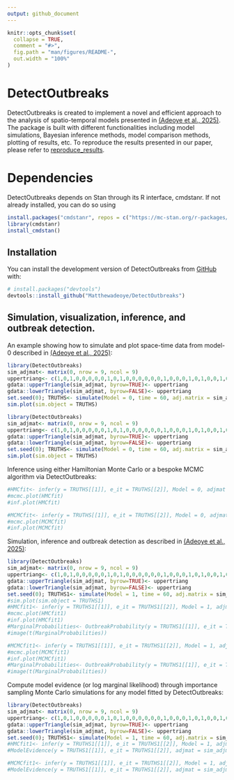 ```yaml
---
output: github_document
---
```


<!-- README.md is generated from README.Rmd. Please edit that file -->

```r
knitr::opts_chunk$set(
  collapse = TRUE,
  comment = "#>",
  fig.path = "man/figures/README-",
  out.width = "100%"
)
```

# DetectOutbreaks

<!-- badges: start -->
<!-- badges: end -->

DetectOutbreaks is created to implement a novel and efficient approach to the analysis of spatio-temporal models presented in [(Adeoye et al., 2025)](https://arxiv.org/abs/2503.01456). The package is built with different functionalities including model simulations, Bayesian inference methods, model comparison methods, plotting of results, etc. To reproduce the results presented in our paper, please refer to [reproduce_results](https://github.com/Matthewadeoye/DetectOutbreaks/blob/master/inst/scripts/reproduce_results.R).

# Dependencies

<!-- badges: start -->
<!-- badges: end -->

DetectOutbreaks depends on Stan through its R interface, cmdstanr. If not already installed, you can do so using

``` r
install.packages("cmdstanr", repos = c("https://mc-stan.org/r-packages/", getOption("repos")))
library(cmdstanr)
install_cmdstan()
```

## Installation

You can install the development version of DetectOutbreaks from [GitHub](https://github.com/) with:

``` r
# install.packages("devtools")
devtools::install_github("Matthewadeoye/DetectOutbreaks")
```

## Simulation, visualization, inference, and outbreak detection.

An example showing how to simulate and plot space-time data from model-0 described in [(Adeoye et al., 2025)](https://arxiv.org/abs/2503.01456):

```r
library(DetectOutbreaks)
sim_adjmat<- matrix(0, nrow = 9, ncol = 9)
uppertriang<- c(1,0,1,0,0,0,0,0,1,0,1,0,0,0,0,0,0,1,0,0,0,1,0,1,0,0,1,0,1,0,0,0,1,1,0,1)
gdata::upperTriangle(sim_adjmat, byrow=TRUE)<- uppertriang
gdata::lowerTriangle(sim_adjmat, byrow=FALSE)<- uppertriang
set.seed(0); TRUTHS<- simulate(Model = 0, time = 60, adj.matrix = sim_adjmat)
sim.plot(sim.object = TRUTHS)
```

```r
library(DetectOutbreaks)
sim_adjmat<- matrix(0, nrow = 9, ncol = 9)
uppertriang<- c(1,0,1,0,0,0,0,0,1,0,1,0,0,0,0,0,0,1,0,0,0,1,0,1,0,0,1,0,1,0,0,0,1,1,0,1)
gdata::upperTriangle(sim_adjmat, byrow=TRUE)<- uppertriang
gdata::lowerTriangle(sim_adjmat, byrow=FALSE)<- uppertriang
set.seed(0); TRUTHS<- simulate(Model = 0, time = 60, adj.matrix = sim_adjmat)
sim.plot(sim.object = TRUTHS)
```

Inference using either Hamiltonian Monte Carlo or a bespoke MCMC algorithm via DetectOutbreaks:

```r
#HMCfit<- infer(y = TRUTHS[[1]], e_it = TRUTHS[[2]], Model = 0, adjmat = sim_adjmat, Stan = TRUE, ModEvid = TRUE, OutbreakProb = FALSE)
#mcmc.plot(HMCfit)
#inf.plot(HMCfit)

#MCMCfit<- infer(y = TRUTHS[[1]], e_it = TRUTHS[[2]], Model = 0, adjmat = sim_adjmat, Stan = FALSE, ModEvid = TRUE, OutbreakProb = FALSE)
#mcmc.plot(MCMCfit)
#inf.plot(MCMCfit)
```


Simulation, inference and outbreak detection as described in [(Adeoye et al., 2025)](https://arxiv.org/abs/2503.01456):

```r
library(DetectOutbreaks)
sim_adjmat<- matrix(0, nrow = 9, ncol = 9)
uppertriang<- c(1,0,1,0,0,0,0,0,1,0,1,0,0,0,0,0,0,1,0,0,0,1,0,1,0,0,1,0,1,0,0,0,1,1,0,1)
gdata::upperTriangle(sim_adjmat, byrow=TRUE)<- uppertriang
gdata::lowerTriangle(sim_adjmat, byrow=FALSE)<- uppertriang
set.seed(0); TRUTHS1<- simulate(Model = 1, time = 60, adj.matrix = sim_adjmat)
#sim.plot(sim.object = TRUTHS1)
#HMCfit1<- infer(y = TRUTHS1[[1]], e_it = TRUTHS1[[2]], Model = 1, adjmat = sim_adjmat, Stan = TRUE, ModEvid = TRUE, OutbreakProb = FALSE)
#mcmc.plot(HMCfit1)
#inf.plot(HMCfit1)
#MarginalProbabilities<- OutbreakProbability(y = TRUTHS1[[1]], e_it = TRUTHS1[[2]], inf.object = HMCfit1, adjmat = sim_adjmat, Model = 1)
#image(t(MarginalProbabilities))

#MCMCfit1<- infer(y = TRUTHS1[[1]], e_it = TRUTHS1[[2]], Model = 1, adjmat = sim_adjmat, Stan = FALSE, ModEvid = TRUE, OutbreakProb = FALSE)
#mcmc.plot(MCMCfit1)
#inf.plot(MCMCfit1)
#MarginalProbabilities<- OutbreakProbability(y = TRUTHS1[[1]], e_it = TRUTHS1[[2]], inf.object = #MCMCfit1, adjmat = sim_adjmat, Model = 1)
#image(t(MarginalProbabilities))
```


Compute model evidence (or log marginal likelihood) through importance sampling Monte Carlo simulations for any model fitted by DetectOutbreaks:

```r
library(DetectOutbreaks)
sim_adjmat<- matrix(0, nrow = 9, ncol = 9)
uppertriang<- c(1,0,1,0,0,0,0,0,1,0,1,0,0,0,0,0,0,1,0,0,0,1,0,1,0,0,1,0,1,0,0,0,1,1,0,1)
gdata::upperTriangle(sim_adjmat, byrow=TRUE)<- uppertriang
gdata::lowerTriangle(sim_adjmat, byrow=FALSE)<- uppertriang
set.seed(0); TRUTHS1<- simulate(Model = 1, time = 60, adj.matrix = sim_adjmat)
#HMCfit1<- infer(y = TRUTHS1[[1]], e_it = TRUTHS1[[2]], Model = 1, adjmat = sim_adjmat, Stan = TRUE, ModEvid = FALSE, OutbreakProb = FALSE)
#ModelEvidence(y = TRUTHS1[[1]], e_it = TRUTHS1[[2]], adjmat = sim_adjmat, Model = 1, inf.object = HMCfit1, num_samples = 50000)

#MCMCfit1<- infer(y = TRUTHS1[[1]], e_it = TRUTHS1[[2]], Model = 1, adjmat = sim_adjmat, Stan = FALSE, ModEvid = FALSE, OutbreakProb = FALSE)
#ModelEvidence(y = TRUTHS1[[1]], e_it = TRUTHS1[[2]], adjmat = sim_adjmat, Model = 1, inf.object = MCMCfit1, num_samples = 50000)
```



